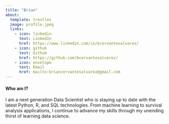 ```yaml
---
title: "Brian"
about:
  template: trestles
  image: profile.jpeg
  links:
    - icon: linkedin
      text: LinkedIn
      href: https://www.linkedin.com/in/bcervantesalvarez/
    - icon: github
      text: Github
      href: https://github.com/bcervantesalvarez/
    - icon: envelope
      text: Email
      href: mailto:briancervantesalvarez@gmail.com
---
```

#### Who am I?

I am a next generation Data Scientist who is staying up to date with the latest Python, R, and SQL technologies. From machine learning to survival analysis applications, I continue to advance my skills through my unending thirst of learning data science. 

